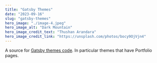 ```yaml
---
title: "Gatsby Themes"
date: "2023-09-16"
slug: "gatsby-themes"
hero_image: "./image-4.jpeg"
hero_image_alt: "Dark Mountain"
hero_image_credit_text: "Thushan Arandara"
hero_image_credit_link: "https://unsplash.com/photos/bocy9OjVjn4"
---
```


A source for [Gatsby themes code](https://github.com/LekoArts/gatsby-themes/tree/main/themes).
In particular themes that have Portfolio pages.


  